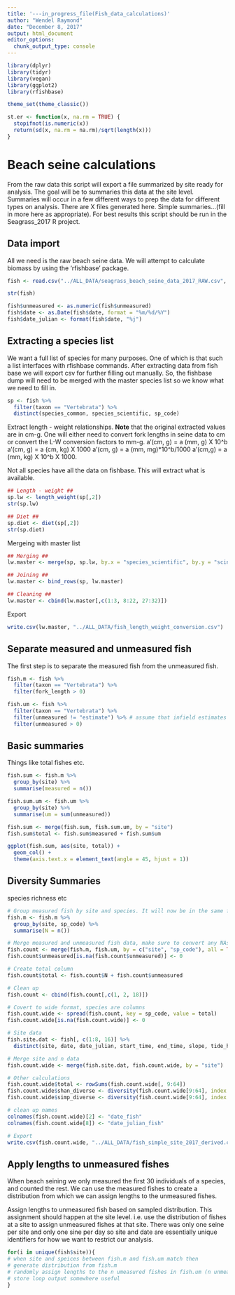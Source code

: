 ```yaml
---
title: '---in_progress_file(Fish_data_calculations)'
author: "Wendel Raymond"
date: "December 8, 2017"
output: html_document
editor_options: 
  chunk_output_type: console
---
```


```r
library(dplyr)
library(tidyr)
library(vegan)
library(ggplot2)
library(rfishbase)

theme_set(theme_classic())
```

```r
st.er <- function(x, na.rm = TRUE) {
  stopifnot(is.numeric(x))
  return(sd(x, na.rm = na.rm)/sqrt(length(x)))
}
```

# Beach seine calculations
From the raw data this script will export a file summarized by site ready for analysis. The goal will be to summaries this data at the site level. Summaries will occur in a few different ways to prep the data for different types on analysis. There are X files generated here. Simple summaries...(fill in more here as appropriate). For best results this script should be run in the Seagrass_2017 R project.

## Data import
All we need is the raw beach seine data. We will attempt to calculate biomass by using the 'rfishbase' package.

```r
fish <- read.csv("../ALL_DATA/seagrass_beach_seine_data_2017_RAW.csv", stringsAsFactors = FALSE, header = TRUE)

str(fish)

fish$unmeasured <- as.numeric(fish$unmeasured)
fish$date <- as.Date(fish$date, format = "%m/%d/%Y")
fish$date_julian <- format(fish$date, "%j")
```

## Extracting a species list
We want a full list of species for many purposes. One of which is that such a list interfaces with rfishbase commands. After extracting data from fish base we will export csv for further filling out manually. So, the fishbase dump will need to be merged with the master species list so we know what we need to fill in.

```r
sp <- fish %>% 
  filter(taxon == "Vertebrata") %>%
  distinct(species_common, species_scientific, sp_code)
```

Extract length - weight relationships. **Note** that the original extracted values are in cm-g. One will either need to convert fork lengths in seine data to cm or convert the L-W conversion factors to mm-g. a’(cm, g) = a (mm, g) X 10^b a’(cm, g) = a (cm, kg) X 1000 a’(cm, g) = a (mm, mg)*10^b/1000 a’(cm,g) = a (mm, kg) X 10^b X 1000.

Not all species have all the data on fishbase. This will extract what is available.
```r
## Length - weight ##
sp.lw <- length_weight(sp[,2])
str(sp.lw)

## Diet ##
sp.diet <- diet(sp[,2])
str(sp.diet)
```

Mergeing with master list
```r
## Merging ##
lw.master <- merge(sp, sp.lw, by.x = "species_scientific", by.y = "sciname")

## Joining ##
lw.master <- bind_rows(sp, lw.master)

## Cleaning ##
lw.master <- cbind(lw.master[,c(1:3, 8:22, 27:32)])
```

Export
```r
write.csv(lw.master, "../ALL_DATA/fish_length_weight_conversion.csv")
```


## Separate measured and unmeasured fish
The first step is to separate the measured fish from the unmeasured fish.
```r
fish.m <- fish %>%
  filter(taxon == "Vertebrata") %>%
  filter(fork_length > 0)

fish.um <- fish %>%
  filter(taxon == "Vertebrata") %>% 
  filter(unmeasured != "estimate") %>% # assume that infield estimates are accurate
  filter(unmeasured > 0)
```

## Basic summaries
Things like total fishes etc.
```r
fish.sum <- fish.m %>%
  group_by(site) %>% 
  summarise(measured = n())

fish.sum.um <- fish.um %>%
  group_by(site) %>% 
  summarise(um = sum(unmeasured))

fish.sum <- merge(fish.sum, fish.sum.um, by = "site")
fish.sum$total <- fish.sum$measured + fish.sum$um

ggplot(fish.sum, aes(site, total)) +
  geom_col() +
  theme(axis.text.x = element_text(angle = 45, hjust = 1))
```

## Diversity Summaries
species richness etc
```r
# Group measured fish by site and species. It will now be in the same format at the unmeasured subset of the data
fish.m <- fish.m %>% 
  group_by(site, sp_code) %>% 
  summarise(N = n())

# Merge measured and unmeasured fish data, make sure to convert any NAs in N and unmeasured columns to 0
fish.count <- merge(fish.m, fish.um, by = c("site", "sp_code"), all = TRUE)
fish.count$unmeasured[is.na(fish.count$unmeasured)] <- 0

# Create total column
fish.count$total <- fish.count$N + fish.count$unmeasured

# Clean up
fish.count <- cbind(fish.count[,c(1, 2, 18)])

# Covert to wide format, species are columns
fish.count.wide <- spread(fish.count, key = sp_code, value = total) 
fish.count.wide[is.na(fish.count.wide)] <- 0

# Site data
fish.site.dat <- fish[, c(1:8, 16)] %>% 
  distinct(site, date, date_julian, start_time, end_time, slope, tide_height, tide_time)

# Merge site and n data
fish.count.wide <- merge(fish.site.dat, fish.count.wide, by = "site")

# Other calculations
fish.count.wide$total <- rowSums(fish.count.wide[, 9:64])
fish.count.wide$shan_diverse <- diversity(fish.count.wide[9:64], index = "shannon")
fish.count.wide$simp_diverse <- diversity(fish.count.wide[9:64], index = "simpson")  

# clean up names
colnames(fish.count.wide)[2] <- "date_fish"
colnames(fish.count.wide[8]) <- "date_julian_fish"

# Export
write.csv(fish.count.wide, "../ALL_DATA/fish_simple_site_2017_derived.csv", row.names = FALSE)
```


## Apply lengths to unmeasured fishes
When beach seining we only measured the first 30 individuals of a species, and counted the rest. We can use the measured fishes to create a distribution from which we can assign lengths to the unmeasured fishes.

Assign lengths to unmeasured fish based on sampled distribution. This assignment should happen at the site level. i.e. use the distribution of fishes at a site to assign unmeasured fishes at that site. There was only one seine per site and only one sine per day so site and date are essentially unique identifiers for how we want to restrict our analysis.  
```r
for(i in unique(fish$site)){
# when site and speices between fish.m and fish.um match then
# generate distribution from fish.m
# randomly assign lengths to the n umeasured fishes in fish.um (n unmeasured fishes is value of fish.um$unmeasured)
# store loop output somewhere useful
}

```

